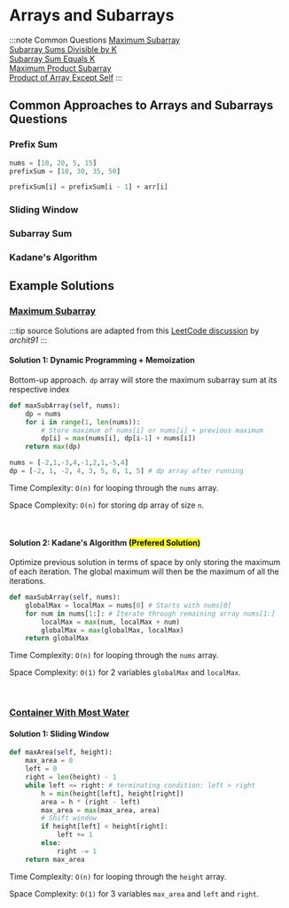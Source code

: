 # Arrays and Subarrays

:::note Common Questions
[Maximum Subarray](https://leetcode.com/problems/maximum-subarray/) <br/>
[Subarray Sums Divisible by K](https://leetcode.com/problems/subarray-sums-divisible-by-k/) <br/>
[Subarray Sum Equals K](https://leetcode.com/problems/subarray-sum-equals-k/) <br/>
[Maximum Product Subarray](https://leetcode.com/problems/maximum-product-subarray/) <br/>
[Product of Array Except Self](https://leetcode.com/problems/product-of-array-except-self/)
:::

## Common Approaches to Arrays and Subarrays Questions

### Prefix Sum

```py
nums = [10, 20, 5, 15]
prefixSum = [10, 30, 35, 50]

prefixSum[i] = prefixSum[i - 1] + arr[i]
```

### Sliding Window

### Subarray Sum

### Kadane's Algorithm

## Example Solutions

### [Maximum Subarray](https://leetcode.com/problems/maximum-subarray/)

:::tip source
Solutions are adapted from this [LeetCode discussion](https://leetcode.com/problems/maximum-subarray/discuss/1595195/C%2B%2BPython-7-Simple-Solutions-w-Explanation-or-Brute-Force-%2B-DP-%2B-Kadane-%2B-Divide-and-Conquer) by _archit91_
:::

#### Solution 1: Dynamic Programming + Memoization

Bottom-up approach. `dp` array will store the maximum subarray sum at its respective index

```py
def maxSubArray(self, nums):
    dp = nums
    for i in range(1, len(nums)):
        # Store maximum of nums[i] or nums[i] + previous maximum
        dp[i] = max(nums[i], dp[i-1] + nums[i])
    return max(dp)

nums = [-2,1,-3,4,-1,2,1,-5,4]
dp = [-2, 1, -2, 4, 3, 5, 6, 1, 5] # dp array after running
```

Time Complexity: `O(n)` for looping through the `nums` array.

Space Complexity: `O(n)` for storing dp array of size `n`.

<br />

#### Solution 2: Kadane's Algorithm <mark>(Prefered Solution)</mark>

Optimize previous solution in terms of space by only storing the maximum of each iteration. The global maximum will then
be the maximum of all the iterations.

```py
def maxSubArray(self, nums):
    globalMax = localMax = nums[0] # Starts with nums[0]
    for num in nums[1:]: # Iterate through remaining array nums[1:]
        localMax = max(num, localMax + num)
        globalMax = max(globalMax, localMax)
    return globalMax
```

Time Complexity: `O(n)` for looping through the `nums` array.

Space Complexity: `O(1)` for 2 variables `globalMax` and `localMax`.

<br />

### [Container With Most Water](https://leetcode.com/problems/container-with-most-water/)

#### Solution 1: Sliding Window

```py
def maxArea(self, height):
    max_area = 0
    left = 0
    right = len(height) - 1
    while left <= right: # terminating condition: left > right
        h = min(height[left], height[right])
        area = h * (right - left)
        max_area = max(max_area, area)
        # Shift window
        if height[left] < height[right]:
            left += 1
        else:
            right -= 1
    return max_area
```

Time Complexity: `O(n)` for looping through the `height` array.

Space Complexity: `O(1)` for 3 variables `max_area` and `left` and `right`.
